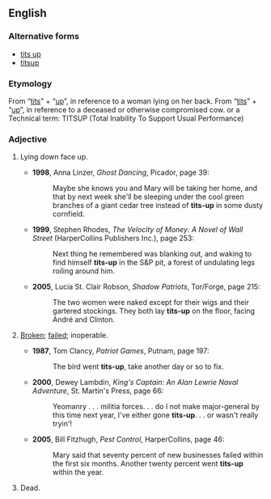 ==English==

===Alternative forms===
* [[tits up]]
* [[titsup]]

===Etymology===
From “[[tits]]” + “[[up]]”, in reference to a woman lying on her back.
From “[[tits]]” + “[[up]]”, in reference to a deceased or otherwise compromised cow.
or a Technical term:
TITSUP (Total Inability To Support Usual Performance)

===Adjective===
{{en-adj|-}}

# {{context|idiomatic|slang|usually of a woman|usually naked|lang=en}} Lying down face up.
#* '''1998''', Anna Linzer, ''Ghost Dancing'', Picador, page 39:
#*: Maybe she knows you and Mary will be taking her home, and that by next week she'll be sleeping under the cool green branches of a giant cedar tree instead of '''tits-up''' in some dusty cornfield.
#* '''1999''', Stephen Rhodes, ''The Velocity of Money: A Novel of Wall Street'' (HarperCollins Publishers Inc.), page 253:
#*: Next thing he remembered was blanking out, and waking to find himself '''tits-up''' in the S&P pit, a forest of undulating legs roiling around him.
#* '''2005''', Lucia St. Clair Robson, ''Shadow Patriots'', Tor/Forge, page 215:
#*: The two women were naked except for their wigs and their gartered stockings. They both lay '''tits-up''' on the floor, facing André and Clinton.
# {{context|idiomatic|slang|vulgar|lang=en}} [[broken|Broken]]; [[failed]]; inoperable.
#* '''1987''', Tom Clancy, ''Patriot Games'', Putnam, page 197:
#*: The bird went '''tits-up''', take another day or so to fix.
#* '''2000''', Dewey Lambdin, ''King's Captain: An Alan Lewrie Naval Adventure'', St. Martin's Press, page 66:
#*: Yeomanry . . . militia forces. . . do I not make major-general by this time next year, I've either gone '''tits-up'''. . . or wasn't really tryin'!
#* '''2005''', Bill Fitzhugh, ''Pest Control'', HarperCollins, page 46:
#*: Mary said that seventy percent of new businesses failed within the first six months. Another twenty percent went '''tits-up''' within the year.
# {{context|idiomatic|slang|vulgar|lang=en}} Dead.